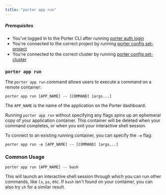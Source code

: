 ```yaml
---
title: "porter app run"
---
```


##### Prerequisites

* You've logged in to the Porter CLI after running [porter auth login](/enterprise/cli/command-reference/porter-auth)
* You're connected to the correct project by running [porter config set-project](/enterprise/cli/command-reference/porter-config)
* You're connected to the correct cluster by running [porter config set-cluster](/enterprise/cli/command-reference/porter-config)

  
### `porter app run`[](#porter-run "Direct link to heading")

The `porter app run` command allows users to execute a command on a remote container:

```
porter app run [APP_NAME] -- [COMMAND] [args...]
```

The `APP_NAME` is the name of the application on the Porter dashboard.

Running `porter app run` without specifying any flags spins up an ephemeral copy of your application 
container. This container will be deleted when your command completes, 
or when you exit your interactive shell session.

To connect to an existing running container, you can specify the `-e` flag:

```
porter app run -e [APP_NAME] -- [COMMAND] [args...]
```

### Common Usage [](#porter-run-examples "Direct link to heading")
```
porter app run [APP_NAME] -- bash
```
This will launch an interactive shell session through which you can run other commands, like `ls`, `ps`, etc. If `bash` isn't found on your container, you can also try `sh` for a similar result.
